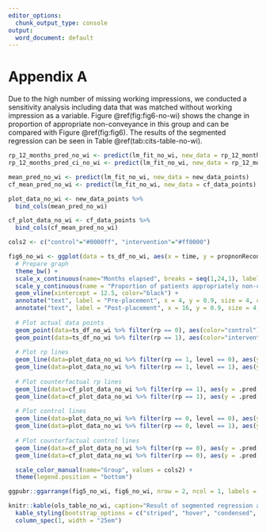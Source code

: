 ```yaml
---
editor_options:
  chunk_output_type: console
output:
  word_document: default
---
```


# Appendix A {-}

Due to the high number of missing working impressions, we conducted a sensitivity analysis including data that was matched without working impression as a variable. Figure \@ref(fig:fig6-no-wi) shows the change in proportion of appropriate non-conveyance in this group and can be compared with Figure \@ref(fig:fig6). The results of the segmented regression can be seen in Table \@ref(tab:cits-table-no-wi).

```r

rp_12_months_pred_no_wi <- predict(lm_fit_no_wi, new_data = rp_12_months_data_points)
rp_12_months_pred_ci_no_wi <- predict(lm_fit_no_wi, new_data = rp_12_months_data_points, type = "conf_int")

mean_pred_no_wi <- predict(lm_fit_no_wi, new_data = new_data_points)
cf_mean_pred_no_wi <- predict(lm_fit_no_wi, new_data = cf_data_points)

plot_data_no_wi <- new_data_points %>%
  bind_cols(mean_pred_no_wi)

cf_plot_data_no_wi <- cf_data_points %>%
  bind_cols(cf_mean_pred_no_wi)

cols2 <- c("control"="#0000ff", "intervention"="#ff0000")

fig6_no_wi <- ggplot(data = ts_df_no_wi, aes(x = time, y = propnonRecontact)) + 
  # Prepare graph
  theme_bw() +
  scale_x_continuous(name="Months elapsed", breaks = seq(1,24,1), labels = seq(1,24,1), expand = c(0,0)) +
  scale_y_continuous(name = "Proportion of patients appropriately non-conveyed", expand = c(0,0), breaks=seq(0,1,0.1), limits = c(0,1), labels=scales::percent) +
  geom_vline(xintercept = 12.5, color="black") +
  annotate("text", label = "Pre-placement", x = 4, y = 0.9, size = 4, colour = "black") +
  annotate("text", label = "Post-placement", x = 16, y = 0.9, size = 4, colour = "black") +
  
  # Plot actual data points
  geom_point(data=ts_df_no_wi %>% filter(rp == 0), aes(color="control"), alpha = 0.2) +
  geom_point(data=ts_df_no_wi %>% filter(rp == 1), aes(color="intervention"), alpha = 0.2) +
  
  # Plot rp lines
  geom_line(data=plot_data_no_wi %>% filter(rp == 1, level == 0), aes(y = .pred, color="intervention"), linetype="solid") +
  geom_line(data=plot_data_no_wi %>% filter(rp == 1, level == 1), aes(y = .pred, color="intervention"), linetype="solid") +
  
  # Plot counterfactual rp lines
  geom_line(data=cf_plot_data_no_wi %>% filter(rp == 1), aes(y = .pred, color="intervention"), linetype="dashed") +
  geom_line(data=cf_plot_data_no_wi %>% filter(rp == 1), aes(y = .pred, color="intervention"), linetype="dashed") +
  
  # Plot control lines
  geom_line(data=plot_data_no_wi %>% filter(rp == 0, level == 0), aes(y = .pred, color="control"), linetype="solid") +
  geom_line(data=plot_data_no_wi %>% filter(rp == 0, level == 1), aes(y = .pred, color="control"), linetype="solid") +
  
  # Plot counterfactual control lines
  geom_line(data=cf_plot_data_no_wi %>% filter(rp == 0), aes(y = .pred, color="control"), linetype="dashed") +
  geom_line(data=cf_plot_data_no_wi %>% filter(rp == 0), aes(y = .pred, color="control"), linetype="dashed") +

  scale_color_manual(name="Group", values = cols2) +
  theme(legend.position = "bottom")

ggpubr::ggarrange(fig5_no_wi, fig6_no_wi, nrow = 2, ncol = 1, labels = "auto", common.legend = T)

```

```r
knitr::kable(ols_table_no_wi, caption="Result of segmented regression analysis for appropriate non-conveyance (excluding working impression)", booktabs = TRUE, longtable = T, format = format) %>%
  kable_styling(bootstrap_options = c("striped", "hover", "condensed", "responsive"), latex_options = c("repeat_header", "striped", "hold_position")) %>%
  column_spec(1, width = "25em")
```

\newpage